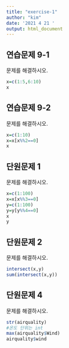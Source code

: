 ```yaml
---
title: "exercise-1"
author: "kim"
date: '2021 4 21 '
output: html_document
---
```


## 연습문제 9-1
문제를 해결하시오.
```r
x=c(1:5,6:10)
x
```
## 연습문제 9-2
문제를 해결하시오.
```r
x=c(1:10)
x=x[x%%2==0]
x
```
## 단원문제 1
문제를 해결하시오.
```r
x=c(1:100)
x=x[x%%3==0]
y=c(1:100)
y=y[y%%4==0]
x
y
```
## 단원문제 2
문제를 해결하시오.
```r
intersect(x,y)
sum(intersect(x,y))
```

## 단원문제 4
문제를 해결하시오.
```r
str(airquality)
#온도 단위는 int
max(airquality$Wind)
airquality$wind
```


